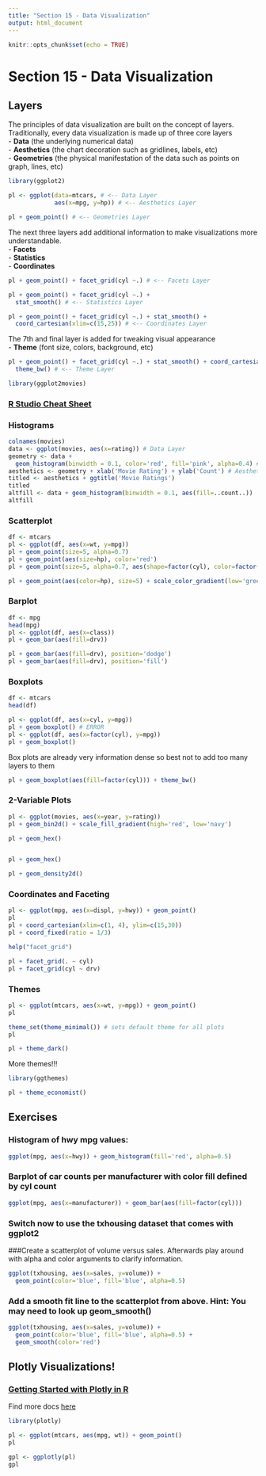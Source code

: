 ```yaml
---
title: "Section 15 - Data Visualization"
output: html_document
---
```


```r
knitr::opts_chunk$set(echo = TRUE)
```

# Section 15 - Data Visualization

## Layers  
The principles of data visualization are built on the concept of layers.
Traditionally, every data visualization is made up of three core layers  
- **Data** (the underlying numerical data)  
- **Aesthetics** (the chart decoration such as gridlines, labels, etc)  
- **Geometries** (the physical manifestation of the data such as points on graph, lines, etc)  
```r
library(ggplot2)
```
```r
pl <- ggplot(data=mtcars, # <-- Data Layer
             aes(x=mpg, y=hp)) # <-- Aesthetics Layer
```
```r
pl + geom_point() # <-- Geometries Layer
```

The next three layers add additional information to make visualizations more understandable.  
- **Facets**  
- **Statistics**  
- **Coordinates**  
```r
pl + geom_point() + facet_grid(cyl ~.) # <-- Facets Layer
```

```r
pl + geom_point() + facet_grid(cyl ~.) +
  stat_smooth() # <-- Statistics Layer
```

```r
pl + geom_point() + facet_grid(cyl ~.) + stat_smooth() + 
  coord_cartesian(xlim=c(15,25)) # <-- Coordinates Layer
```


The 7th and final layer is added for tweaking visual appearance  
- **Theme** (font size, colors, background, etc)  

```r
pl + geom_point() + facet_grid(cyl ~.) + stat_smooth() + coord_cartesian(xlim=c(15,25)) +
  theme_bw() # <-- Theme Layer
```

```r
library(ggplot2movies)
```

### [R Studio Cheat Sheet](https://www.rstudio.com/wp-content/uploads/2015/03/ggplot2-cheatsheet.pdf)

### Histograms

```r
colnames(movies)
data <- ggplot(movies, aes(x=rating)) # Data Layer
geometry <- data + 
  geom_histogram(binwidth = 0.1, color='red', fill='pink', alpha=0.4) # Geometry Layer
aesthetics <- geometry + xlab('Movie Rating') + ylab('Count') # Aesthetics Layer
titled <- aesthetics + ggtitle('Movie Ratings')
titled
altfill <- data + geom_histogram(binwidth = 0.1, aes(fill=..count..))
altfill
```

### Scatterplot

```r
df <- mtcars
pl <- ggplot(df, aes(x=wt, y=mpg))
pl + geom_point(size=5, alpha=0.7)
pl + geom_point(aes(size=hp), color='red')
pl + geom_point(size=5, alpha=0.7, aes(shape=factor(cyl), color=factor(cyl)))
```


```r
pl + geom_point(aes(color=hp), size=5) + scale_color_gradient(low='green', high='red')
```


### Barplot

```r
df <- mpg
head(mpg)
pl <- ggplot(df, aes(x=class))
pl + geom_bar(aes(fill=drv))
```

```r
pl + geom_bar(aes(fill=drv), position='dodge')
pl + geom_bar(aes(fill=drv), position='fill')
```


### Boxplots

```r
df <- mtcars
head(df)

pl <- ggplot(df, aes(x=cyl, y=mpg))
pl + geom_boxplot() # ERROR
pl <- ggplot(df, aes(x=factor(cyl), y=mpg))
pl + geom_boxplot()
```

Box plots are already very information dense so best not to add too many layers to them  

```r
pl + geom_boxplot(aes(fill=factor(cyl))) + theme_bw()
```


### 2-Variable Plots
```r
pl <- ggplot(movies, aes(x=year, y=rating))
pl + geom_bin2d() + scale_fill_gradient(high='red', low='navy')
```


```r
pl + geom_hex()
```

```r
```
```r
pl + geom_hex()
```

```r
pl + geom_density2d()
```


### Coordinates and Faceting
```r
pl <- ggplot(mpg, aes(x=displ, y=hwy)) + geom_point()
pl
pl + coord_cartesian(xlim=c(1, 4), ylim=c(15,30))
pl + coord_fixed(ratio = 1/3)
```

```r
help("facet_grid")

pl + facet_grid(. ~ cyl)
pl + facet_grid(cyl ~ drv)
```


### Themes
```r
pl <- ggplot(mtcars, aes(x=wt, y=mpg)) + geom_point()
pl
```

```r
theme_set(theme_minimal()) # sets default theme for all plots
pl
```

```r
pl + theme_dark()
```

More themes!!!
```r
library(ggthemes)
```


```r
pl + theme_economist()
```




## Exercises

### Histogram of hwy mpg values:  
```r
ggplot(mpg, aes(x=hwy)) + geom_histogram(fill='red', alpha=0.5)
```

### Barplot of car counts per manufacturer with color fill defined by cyl count

```r
ggplot(mpg, aes(x=manufacturer)) + geom_bar(aes(fill=factor(cyl)))
```

### Switch now to use the txhousing dataset that comes with ggplot2

###Create a scatterplot of volume versus sales. Afterwards play around with alpha and color arguments to clarify information.

```r
ggplot(txhousing, aes(x=sales, y=volume)) + 
  geom_point(color='blue', fill='blue', alpha=0.5)
```


### Add a smooth fit line to the scatterplot from above. Hint: You may need to look up geom_smooth()

```r
ggplot(txhousing, aes(x=sales, y=volume)) + 
  geom_point(color='blue', fill='blue', alpha=0.5) +
  geom_smooth(color='red')
```


## Plotly Visualizations!

### [Getting Started with Plotly in R](https://plot.ly/R/getting-started)

Find more docs [here](https://plot.ly/ggplot2/)

```r
library(plotly)
```


```r
pl <- ggplot(mtcars, aes(mpg, wt)) + geom_point()
pl
```


```r
gpl <- ggplotly(pl)
gpl
```












